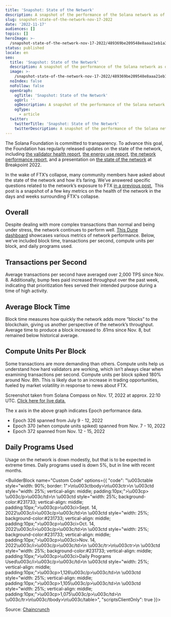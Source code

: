 ```yaml
---
title: 'Snapshot: State of the Network'
description: A snapshot of the performance of the Solana network as of Nov. 17, 2022.
slug: snapshot-state-of-the-network-nov-17-2022
date: '2022-11-17'
audiences: []
topics: []
heroImage: >-
  /snapshot-state-of-the-network-nov-17-2022/489369be209548e8aaa21eb1a33268a6.png
status: published
locale: en
seo:
  title: 'Snapshot: State of the Network'
  description: A snapshot of the performance of the Solana network as of Nov. 17, 2022.
  image: >-
    /snapshot-state-of-the-network-nov-17-2022/489369be209548e8aaa21eb1a33268a6.png
  noIndex: false
  noFollow: false
  openGraph:
    ogTitle: 'Snapshot: State of the Network'
    ogUrl: ''
    ogDescription: A snapshot of the performance of the Solana network as of Nov. 17, 2022.
    ogType:
      - article
  twitter:
    twitterTitle: 'Snapshot: State of the Network'
    twitterDescription: A snapshot of the performance of the Solana network as of Nov. 17, 2022.
---
```


The Solana Foundation is committed to transparency. To advance this goal, the Foundation has regularly released updates on the state of the network, including [the validator health report,](https://solana.com/news/validator-health-report-august-2022?ref=solana.ghost.io) [the energy use report,](https://solana.com/news/solanas-energy-use-report-september-2022?ref=solana.ghost.io) [the network performance report,](https://solana.com/news/network-performance-report-october-2022?ref=solana.ghost.io) and a presentation on [the state of the network](https://www.youtube.com/watch?v=5NDs3Il2J3Q&ref=solana.ghost.io) at Breakpoint 2022.

In the wake of FTX’s collapse, many community members have asked about the state of the network and how it’s faring. We’ve answered specific questions related to the network’s exposure to FTX [in a previous post.](https://solana.com/news/solana-facts-ftx-bankruptcy?ref=solana.ghost.io)  This post is a snapshot of a few key metrics on the health of the network in the days and weeks surrounding FTX's collapse.

## **Overall**

Despite dealing with more complex transactions than normal and being under stress, the network continues to perform well. [This Dune dashboard](https://dune.com/dsaber/solana-network-health-report?ref=solana.ghost.io) showcases various metrics of network performance. Below, we’ve included block time, transactions per second, compute units per block, and daily programs used.

## **Transactions per Second**

Average transactions per second have averaged over 2,000 TPS since Nov. 8. Additionally, bump fees paid increased throughput over the past week, indicating that prioritization fees served their intended purpose during a time of high activity.

## **Average Block Time**

Block time measures how quickly the network adds more “blocks” to the blockchain, giving us another perspective of the network’s throughput. Average time to produce a block increased to .61ms since Nov. 8, but remained below historical average.

## **Compute Units Per Block**

Some transactions are more demanding than others. Compute units help us understand how hard validators are working, which isn’t always clear when examining transactions per second. Compute units per block spiked 180% around Nov. 8th. This is likely due to an increase in trading opportunities, fueled by market volatility in response to news about FTX.

Screenshot taken from Solana Compass on Nov. 17, 2022 at approx. 22:10 UTC. [Click here for live data.](https://solanacompass.com/?ref=solana.ghost.io)

The x axis in the above graph indicates Epoch performance data.

-   Epoch 326 spanned from July 9 - 12, 2022
-   Epoch 370 (when compute units spiked) spanned from Nov. 7 - 10, 2022
-   Epoch 372 spanned from Nov. 12 - 15, 2022

## **Daily Programs Used**

Usage on the network is down modestly, but that is to be expected in extreme times. Daily programs used is down 5%, but in line with recent months.

<BuilderBlock name="Custom Code" options={{
  "code": "\u003ctable style=\"width: 90%; border: 1\">\n\u003ctbody>\n\u003ctr>\n    \u003ctd style=\"width: 25%; vertical-align: middle; padding:10px;\">\u003cp> \u003c/p>\u003c/td>\n    \u003ctd style=\"width: 25%; background-color:#231733; vertical-align: middle; padding:10px;\">\u003cp>\u003ci>Sept. 14, 2022\u003c/i>\u003c/p>\u003c/td>\n    \u003ctd style=\"width: 25%; background-color:#231733; vertical-align: middle; padding:10px;\">\u003cp>\u003ci>Oct. 14, 2022\u003c/i>\u003c/p>\u003c/td>\n    \u003ctd style=\"width: 25%; background-color:#231733; vertical-align: middle; padding:10px;\">\u003cp>\u003ci>Nov. 14, 2022\u003c/i>\u003c/p>\u003c/td>\n    \u003c/tr>\n\u003ctr>\n    \u003ctd style=\"width: 25%; background-color:#231733; vertical-align: middle; padding:10px;\">\u003cp>\u003ci>Daily Programs Used\u003c/i>\u003c/p>\u003c/td>\n    \u003ctd style=\"width: 25%; vertical-align: middle; padding:10px;\">\u003cp>1,126\u003c/p>\u003c/td>\n    \u003ctd style=\"width: 25%; vertical-align: middle; padding:10px;\">\u003cp>1,105\u003c/p>\u003c/td>\n    \u003ctd style=\"width: 25%; vertical-align: middle; padding:10px;\">\u003cp>1,075\u003c/p>\u003c/td>\n    \u003c/tr>\n\u003c/tbody>\n\u003c/table>",
  "scriptsClientOnly": true
}}>

</BuilderBlock>

Source: [Chaincrunch](https://dashboard.chaincrunch.cc/public/dashboard/cc7a0d94-7f70-46f4-aae4-2f8810430931?date_filter=past30days&ref=solana.ghost.io#theme=night)

